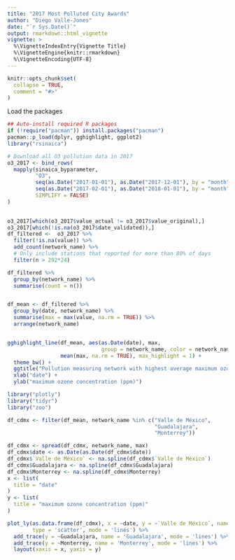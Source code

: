 ```yaml
---
title: "2017 Most Polluted City Awards"
author: "Diego Valle-Jones"
date: "`r Sys.Date()`"
output: rmarkdown::html_vignette
vignette: >
  %\VignetteIndexEntry{Vignette Title}
  %\VignetteEngine{knitr::rmarkdown}
  %\VignetteEncoding{UTF-8}
---
```


```r
knitr::opts_chunk$set(
  collapse = TRUE,
  comment = "#>"
)
```



Load the packages

```r
## Auto-install required R packages
if (!require("pacman")) install.packages("pacman")
pacman::p_load(dplyr, gghighlight, ggplot2)
library("rsinaica")
```

```r
# Download all O3 pollution data in 2017
o3_2017 <- bind_rows(
  mapply(sinaica_byparameter,
         "O3",
         seq(as.Date("2017-01-01"), as.Date("2017-12-01"), by = "month"),
         seq(as.Date("2017-02-01"), as.Date("2018-01-01"), by = "month") - 1,
         SIMPLIFY = FALSE)
)
       
```

```r
o3_2017[which(o3_2017$value_actual != o3_2017$value_original),]
o3_2017[which(!is.na(o3_2017$date_validated)),]
df_filtered <-  o3_2017 %>%
  filter(!is.na(value)) %>%
  add_count(network_name) %>%
  # Only include stations that reported for more than 80% of days
  filter(n > 292*24)

df_filtered %>%
  group_by(network_name) %>%
  summarise(count = n())


df_mean <- df_filtered %>%
  group_by(date, network_name) %>%
  summarise(max = max(value, na.rm = TRUE)) %>%
  arrange(network_name)


gghighlight_line(df_mean, aes(as.Date(date), max, 
                              group = network_name, color = network_name),
                 mean(max, na.rm = TRUE), max_highlight = 1) +
  theme_bw() +
  ggtitle("Pollution measuring network with highest average maximum ozone pollution values in 2017") +
  xlab("date") +
  ylab("maximum ozone concentration (ppm)")
```


```r
library("plotly")
library("tidyr")
library("zoo")

df_cdmx <- filter(df_mean, network_name %in% c("Valle de México",
                                               "Guadalajara",
                                               "Monterrey"))

df_cdmx <- spread(df_cdmx, network_name, max)
df_cdmx$date <- as.Date(as.Date(df_cdmx$date))
df_cdmx$`Valle de México` <- na.spline(df_cdmx$`Valle de México`)
df_cdmx$Guadalajara <- na.spline(df_cdmx$Guadalajara)
df_cdmx$Monterrey <- na.spline(df_cdmx$Monterrey)
x <- list(
  title = "date"
)
y <- list(
  title = "maximum ozone concentration (ppm)"
)

plot_ly(as.data.frame(df_cdmx), x = ~date, y = ~`Valle de México`, name = "Valle de México" ,
        type = 'scatter', mode = 'lines') %>%
  add_trace(y = ~Guadalajara, name = 'Guadalajara', mode = 'lines') %>%
  add_trace(y = ~Monterrey, name = 'Monterrey', mode = 'lines') %>%
  layout(xaxis = x, yaxis = y)
```
